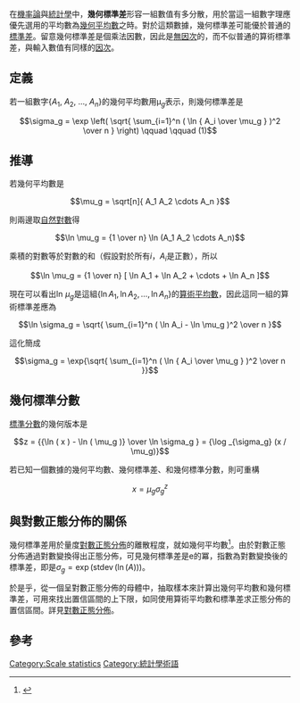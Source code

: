 {{noteTA
|1=zh:量綱; zh-hans:量纲; zh-hant:因次
}}
在[[機率論|機率論]]與[[統計學|統計學]]中，'''幾何標準差'''形容一組數值有多分散，用於當這一組數字理應優先選用的平均數為[[幾何平均數|幾何平均數]]之時。對於這類數據，幾何標準差可能優於普通的[[標準差|標準差]]。留意幾何標準差是個乘法因數，因此是[[無因次|無因次]]的，而不似普通的算術標準差，與輸入數值有同樣的[[因次分析|因次]]。

== 定義 ==
若一組數字{''A''<sub>1</sub>, ''A''<sub>2</sub>, ..., ''A''<sub>''n''</sub>}的幾何平均數用μ<sub>''g''</sub>表示，則幾何標準差是

:<math> \sigma_g = \exp \left( \sqrt{ \sum_{i=1}^n ( \ln { A_i \over \mu_g } )^2 \over n } \right) \qquad \qquad (1) </math>

== 推導 ==

若幾何平均數是

:<math> \mu_g = \sqrt[n]{ A_1 A_2 \cdots A_n  } </math>

則兩邊取[[自然對數|自然對數]]得

:<math> \ln \mu_g = {1 \over n} \ln (A_1 A_2 \cdots A_n) </math>

乘積的對數等於對數的和（假設對於所有<math>i</math>，<math>A_i</math>是正數），所以

:<math> \ln \mu_g = {1 \over n} [ \ln A_1 + \ln A_2 + \cdots + \ln A_n ] </math>

現在可以看出<math> \ln \, \mu_g </math>是這組<math> \{ \ln A_1, \ln A_2, \dots , \ln A_n \} </math>的[[算術平均數|算術平均數]]，因此這同一組的算術標準差應為

:<math> \ln \sigma_g = \sqrt{ \sum_{i=1}^n ( \ln A_i - \ln \mu_g )^2 \over n } </math>  

這化簡成

:<math> \sigma_g = \exp{\sqrt{ \sum_{i=1}^n (  \ln { A_i \over \mu_g } )^2 \over n }}  </math>

== 幾何標準分數 ==

[[標準分數|標準分數]]的幾何版本是

:<math> z = {{\ln ( x ) - \ln ( \mu_g )} \over \ln \sigma_g } = {\log _{\sigma_g} (x / \mu_g)} </math>

若已知一個數據的幾何平均數、幾何標準差、和幾何標準分數，則可重構{{link-en|原始分數|raw score}}

:<math> x = \mu_g {\sigma_g}^z </math>

== 與對數正態分佈的關係 ==
幾何標準差用於量度[[對數正態分佈|對數正態分佈]]的離散程度，就如幾何平均數<ref>{{cite journal |last1=Kirkwood |first1=TBL |title=Geometric means and measures of dispersion |url=https://archive.org/details/sim_biometrics_1979-12_35_4/page/908 |journal=Biometrics |year=1979 |volume=35 |pages=908–9| jstor = 2530139}}</ref>。由於對數正態分佈通過對數變換得出正態分佈，可見幾何標準差是e的冪，指數為對數變換後的標準差，即是<math>\sigma_g = \exp(\operatorname{stdev}(\ln(A)))</math>。

於是乎，從一個呈對數正態分佈的母體中，抽取樣本來計算出幾何平均數和幾何標準差，可用來找出置信區間的上下限，如同使用算術平均數和標準差求正態分佈的置信區間。詳見[[對數正態分佈|對數正態分佈]]。

== 參考 ==
{{Reflist}}

{{DEFAULTSORT:Geometric Standard Deviation}}
[[Category:Scale_statistics|Category:Scale statistics]]
[[Category:統計學術語|Category:統計學術語]]